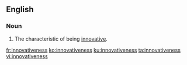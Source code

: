 ==English==

===Noun===
{{en-noun|-}}
# The characteristic of being [[innovative]].

[[fr:innovativeness]]
[[ko:innovativeness]]
[[ku:innovativeness]]
[[ta:innovativeness]]
[[vi:innovativeness]]